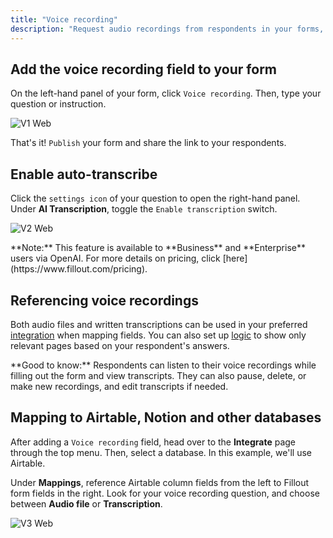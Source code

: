 ```yaml
---
title: "Voice recording"
description: "Request audio recordings from respondents in your forms, and automatically transcribe them. Use our speech-to-text feature to speed up the form-filling process."
---
```


## Add the voice recording field to your form

On the left-hand panel of your form, click `Voice recording`. Then, type your question or instruction.

![V1 Web](/images/v1.webp)

That's it\! `Publish` your form and share the link to your respondents.

## Enable auto-transcribe

Click the `settings icon` of your question to open the right-hand panel. Under **AI Transcription**, toggle the `Enable transcription` switch.

![V2 Web](/images/v2.webp)

<Note>
   **Note:** This feature is available to **Business** and **Enterprise** users via OpenAI. For more details on pricing, click [here](https://www.fillout.com/pricing).
</Note>

## Referencing voice recordings

Both audio files and written transcriptions can be used in your preferred [integration](https://www.notion.so/Integrations-ff23eebebba04d728aecd4744d814b81?pvs=21) when mapping fields. You can also set up [logic](https://www.notion.so/Page-logic-82c7a7c7c8174289b27f841f5869743d?pvs=21) to show only relevant pages based on your respondent's answers.

<Check>
  **Good to know:** Respondents can listen to their voice recordings while filling out the form and view transcripts. They can also pause, delete, or make new recordings, and edit transcripts if needed.
</Check>

## **Mapping to Airtable, Notion and other databases**

After adding a `Voice recording` field, head over to the **Integrate** page through the top menu. Then, select a database. In this example, we'll use Airtable.

Under **Mappings**, reference Airtable column fields from the left to Fillout form fields in the right. Look for your voice recording question, and choose between **Audio file** or **Transcription**.

![V3 Web](/images/v3.webp)